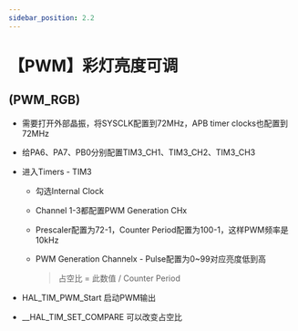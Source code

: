 ```yaml
---
sidebar_position: 2.2
---
```

# 【PWM】彩灯亮度可调
## (PWM_RGB)

- 需要打开外部晶振，将SYSCLK配置到72MHz，APB timer clocks也配置到72MHz

- 给PA6、PA7、PB0分别配置TIM3_CH1、TIM3_CH2、TIM3_CH3

- 进入Timers - TIM3

  - 勾选Internal Clock

  - Channel 1-3都配置PWM Generation CHx

  - Prescaler配置为72-1，Counter Period配置为100-1，这样PWM频率是10kHz

  - PWM Generation Channelx - Pulse配置为0~99对应亮度低到高

    > 占空比 = 此数值 / Counter Period

- HAL_TIM_PWM_Start 启动PWM输出

- __HAL_TIM_SET_COMPARE 可以改变占空比

